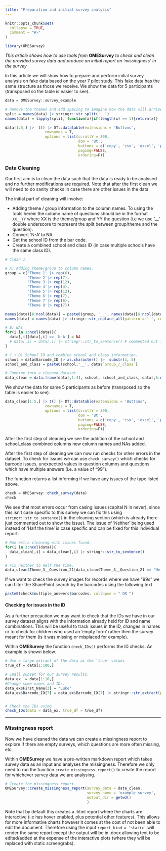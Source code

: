 ```yaml
---
title: "Preparation and initial survey analysis"
---
```


```r
knitr::opts_chunk$set(
  collapse = TRUE,
  comment = "#>"
)
```

```r
library(OMESurvey)
```


*This article shows how to use tools from * **OMESurvey** *to check and clean the provided survey data and produce an initial report on 'missingness' in the survey*


In this article we will show how to prepare and perform initial survey analysis on fake data based on the year 7 pilot study. This fake data has the same structure as those we receive. We show the data for 5 participants (transposed so the table is easier to see).

```r
data = OMESurvey::survey_example

# Remove the themes and add spacing to imagine how the data will arrive)
split = names(data) |> stringr::str_split('__')
names(data) = lapply(split, function(x){if(length(x) == 1){return(x)} ; x[2]}) |> unlist() |> stringr::str_replace_all('_', ' ')
```
```r
data[1:5,] |>  t() |> DT::datatable(extensions = 'Buttons',
                  rownames = T,
                  options = list(scrollY = 300,
                                 dom = 'Bt',
                                 buttons = c('copy', 'csv', 'excel', 'pdf'),
                                 paging=FALSE,
                                 ordering=F))
```

### Data Cleaning

Our first aim is to clean the data such that the data is ready to be analysed and no further modifications are required. Note that after the first clean we will need to do sanity checks in case there are other issues in the data. 

The initial part of cleaning will involve: 

- Adding theme / group information to the column names. To using the tools herein the column name of questions should be in the format `XX__YY` where XX is the theme/group and YY the question (i.e we use '__' double underscore to represent the split between group/theme and the question).
- Convert 'N-A' to NA. 
- Get the school ID from the bar code.
- Create a combined school and class ID (in case multiple schools have the same class ID).

```r
# Clean 1. 

# A) Adding theme/group to column names.
group = c('Theme 1' |> rep(6),
          'Theme 2'|> rep(7), 
          'Theme 3'|> rep(12), 
          'Theme 4'|> rep(4),
          'Theme 5'|> rep(12), 
          'Theme 6'|> rep(7),
          'Theme 7'|> rep(6), 
          'Theme 8'|> rep(7))             

names(data)[6:ncol(data)] = paste0(group, '__', names(data)[6:ncol(data)]) 
names(data) = names(data) |> stringr::str_replace_all(pattern = ' ', replacement = '_')

# B) NAs
for(i in 1:ncol(data)){
  data[,i][data[,i] == 'N-A'] = NA
  # data[,i] = data[,i] |> stringr::str_to_sentence() # commented out for example.
}

# C + D) School ID and combine school and class information.
school = data$Barcode_ID |> as.character() |>  substr(3, 5)
school_and_class = paste0(school,'__', data$`Group_/_class`) 

# Combine into a cleaned dataset. 
data_clean = data.frame(data[,1:4], school, school_and_class, data[,5:ncol(data)])
```

We show the data for same 5 participants as before (transposed so the table is easier to see).
```r
data_clean[1:5,] |> t() |> DT::datatable(extensions = 'Buttons',
                  rownames = T,
                  options = list(scrollY = 300,
                                 dom = 'Bt',
                                 buttons = c('copy', 'csv', 'excel', 'pdf'),
                                 paging=FALSE,
                                 ordering=F))

```

After the first step of cleaning we see the addition of the school and school_class combined columns new column names and NAs added.


After the first step of cleaning we can now run checks for other errors in the dataset. 
To check for issues we can use `check_survey()` which checks for barcode issues, unexpected values in question columns and questions which have multiple answers (i.e. a value of "99").

The function returns a list informing if we have any issues of the type listed above. 

```r
check = OMESurvey::check_survey(data)
check
```


We see that most errors occur from casing issues (capital N in never), since this isn't case specific to this survey we can fix this using `stringr::str_to_sentence()` in the cleaning section (which is already there just commented out to show the issue). The issue of 'Neither' being used instead of 'Half the time' is case specific and can be fixed for this individual report. 

```r
# Run extra cleaning with issues found.
for(i in 1:ncol(data)){
  data_clean[,i] = data_clean[,i] |> stringr::str_to_sentence() 
}

# Fix neither to Half the time.
data_clean$Theme_3__Question_21[data_clean$Theme_3__Question_21 == 'Neither'] = 'Half the time'

```


If we want to check the survey images for records where we have "99s" we can filter the SharePoint search by the barcodes using the following text

```r
paste0(check$multiple_answers$barcodes, collapse = " OR ")
```


#### Checking for issues in the ID

As a further precaution we may want to check that the IDs we have in our survey dataset aligns with the information already held for ID and name combinations. This will be useful to track issues in the ID, changes in names or to check for children who used an 'empty form' rather then the survey meant for them (is it was missing or misplaced for example).

Within **OMESurvey** the function `check_IDs()` performs the ID checks. An example is shown below.

```r
# Use a large extract of the data as the 'true' values
true_df = data[1:100,]

# Small subset for our survey results.
data_ex  = data[1:10,]
#Change some names and IDs.
data_ex$First_Name[3] = 'Luke'
data_ex$Barcode_ID[7] = data_ex$Barcode_ID[7] |> stringr::str_extract(pattern = '[0-9]{8}')


# Check the IDs using 
check_IDs(data = data_ex, true_df = true_df)
```

***

### Missingness report

Now we have cleaned the data we can create a missingness report to explore if there are empty surveys, which questions are more often missing, etc. 

Within **OMESurvey** we have a pre-written markdown report which takes survey data as an input and analyses the missingness. Therefore we only need to run the function `create_missingness_report()` to create the report for whichever survey data we are analysing. 

```r
# Create the missingness report.
OMESurvey::create_missingness_report(survey_data = data_clean, 
                                     survey_name = 'example survey',
                                     output_dir = getwd()
                                     )
```

Note that by default this creates a .html report where the charts are interactive (i.e has hover enabled, plus potential other features). This allows for more informative charts however it comes at the cost of not been able to edit the document. Therefore using the input `report_kind = 'static'` will render the same report except the output will be in .docx allowing text to be edited/added at the expense of the interactive plots (where they will be replaced with static screengrabs).
